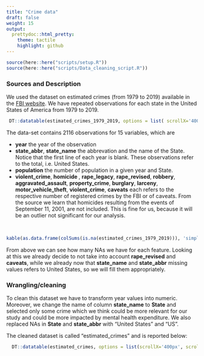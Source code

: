 ```yaml
---
title: "Crime data"
draft: false
weight: 15
output:
  prettydoc::html_pretty:
    theme: tactile
    highlight: github
---
```


```r
source(here::here("scripts/setup.R"))
source(here::here("scripts/Data_cleaning_script.R"))
```

### Sources and Description

We used the dataset on estimated crimes (from 1979 to 2019) available in the [FBI website](https://crime-data-explorer.fr.cloud.gov/downloads-and-docs). We have repeated observations for each state in the United States of America from 1979 to 2019. 

```r
 DT::datatable(estimated_crimes_1979_2019, options = list( scrollX='400px', scrollY='300px'), caption = 'Raw data - Estimated Crimes 1979-2019 in US' )
```

The data-set contains 2116 observations for 15 variables, which are

<ul>
  <li> <b>year</b> the year of the observation </li>
  <li> <b>state_abbr</b>, <b>state_name</b> the abbrevation and the name of the
  State. Notice that the first line of each   year is blank. These observations
  refer to the total, i.e. United States.
  </li>
  <li><b>population</b> the number of population in a given year and State.
  </li>
  <li> <b>violent_crime</b>, <b>homicide </b>, <b>rape_legacy</b>,
  <b>rape_revised</b>, <b>robbery</b>, <b>aggravated_assault</b>,
  <b>property_crime</b>, <b>burglary</b>, <b>larceny</b>, <b>motor_vehicle_theft</b>, <b>violent_crime</b>, <b>caveats</b>
  each refers to the respective number of registered crimes by the FBI or of caveats. From the source we learn that homicides resulting from the events of September 11, 2001, are not included. This is fine for us, because it will be an outlier not significant for our analysis. 
  </li>
</ul>
<br>

```r
kable(as.data.frame(colSums(is.na(estimated_crimes_1979_2019))), 'simple', col.names = "Missing Values", caption='Missing values for each feature')
```

From above we can see how many NAs we have for each feature. Looking at this we already decide to not take into account <b>rape_revised</b> and <b>caveats</b>, while we already now that <b>state_name</b> and <b>state_abbr</b> missing values refers to United States, so we will fill them appropriately.

### Wrangling/cleaning

To clean this dataset we have to transform year values into numeric. Moreover, we change the name of column <b>state_name</b> to <b>State</b> and selected only some crime which we think could be more relevant for our study and could be more impacted by mental health expenditure.
We also replaced NAs in <b>State</b> and <b>state_abbr</b> with "United States" and "US".

The cleaned dataset is called "estimated_crimes" and is reported below:
<br>

```r
  DT::datatable(estimated_crimes, options = list(scrollX='400px', scrollY='300px'), caption = 'Cleaned data - Estimated Crimes 2004-2013 in US')
```
